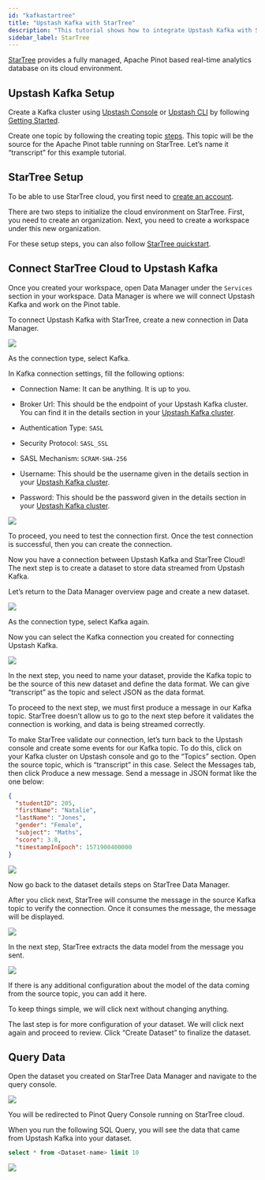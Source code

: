 ```yaml
---
id: "kafkastartree"
title: "Upstash Kafka with StarTree"
description: "This tutorial shows how to integrate Upstash Kafka with StarTree"
sidebar_label: StarTree
---
```


[StarTree](https://startree.ai/) provides a fully managed, Apache Pinot based
real-time analytics database on its cloud environment.

## Upstash Kafka Setup

Create a Kafka cluster using [Upstash Console](https://console.upstash.com) or
[Upstash CLI](https://github.com/upstash/cli) by following
[Getting Started](https://docs.upstash.com/kafka).

Create one topic by following the creating topic
[steps](https://docs.upstash.com/kafka#create-a-topic). This topic will be the
source for the Apache Pinot table running on StarTree. Let’s name it
“transcript” for this example tutorial.

## StarTree Setup

To be able to use StarTree cloud, you first need to
[create an account](https://startree.ai/saas-signup).

There are two steps to initialize the cloud environment on StarTree. First, you
need to create an organization. Next, you need to create a workspace under this
new organization.

For these setup steps, you can also follow
[StarTree quickstart](https://dev.startree.ai/docs/startree-enterprise-edition/startree-cloud/getting-started/saas/how-to-guide).

## Connect StarTree Cloud to Upstash Kafka

Once you created your workspace, open Data Manager under the `Services` section
in your workspace. Data Manager is where we will connect Upstash Kafka and work
on the Pinot table.

To connect Upstash Kafka with StarTree, create a new connection in Data Manager.

<Frame>
  <img src="/img/startree/create-a-connection.png" />
</Frame>

As the connection type, select Kafka.

In Kafka connection settings, fill the following options:

- Connection Name: It can be anything. It is up to you.

- Broker Url: This should be the endpoint of your Upstash Kafka cluster. You can
  find it in the details section in your
  [Upstash Kafka cluster](https://console.upstash.com/kafka).

- Authentication Type: `SASL`

- Security Protocol: `SASL_SSL`

- SASL Mechanism: `SCRAM-SHA-256`

- Username: This should be the username given in the details section in your
  [Upstash Kafka cluster](https://console.upstash.com/kafka).

- Password: This should be the password given in the details section in your
  [Upstash Kafka cluster](https://console.upstash.com/kafka).

<Frame>
  <img src="/img/startree/create-kafka-connection.png" />
</Frame>

To proceed, you need to test the connection first. Once the test connection is
successful, then you can create the connection.

Now you have a connection between Upstash Kafka and StarTree Cloud! The next
step is to create a dataset to store data streamed from Upstash Kafka.

Let’s return to the Data Manager overview page and create a new dataset.

<Frame>
  <img src="/img/startree/create-a-dataset.png" />
</Frame>

As the connection type, select Kafka again.

Now you can select the Kafka connection you created for connecting Upstash
Kafka.

<Frame>
  <img src="/img/startree/select-kafka-connection.png" />
</Frame>

In the next step, you need to name your dataset, provide the Kafka topic to be
the source of this new dataset and define the data format. We can give
“transcript” as the topic and select JSON as the data format.

To proceed to the next step, we must first produce a message in our Kafka topic.
StarTree doesn’t allow us to go to the next step before it validates the
connection is working, and data is being streamed correctly.

To make StarTree validate our connection, let’s turn back to the Upstash console
and create some events for our Kafka topic. To do this, click on your Kafka
cluster on Upstash console and go to the “Topics” section. Open the source
topic, which is “transcript” in this case. Select the Messages tab, then click
Produce a new message. Send a message in JSON format like the one below:

```json
{
  "studentID": 205,
  "firstName": "Natalie",
  "lastName": "Jones",
  "gender": "Female",
  "subject": "Maths",
  "score": 3.8,
  "timestampInEpoch": 1571900400000
}
```

<Frame>
  <img src="/img/startree/produce-message.png" />
</Frame>

Now go back to the dataset details steps on StarTree Data Manager.

After you click next, StarTree will consume the message in the source Kafka
topic to verify the connection. Once it consumes the message, the message will
be displayed.

<Frame>
  <img src="/img/startree/sample-data.png" />
</Frame>

In the next step, StarTree extracts the data model from the message you sent.

<Frame>
  <img src="/img/startree/data-modeling.png" />
</Frame>

If there is any additional configuration about the model of the data coming from
the source topic, you can add it here.

To keep things simple, we will click next without changing anything.

The last step is for more configuration of your dataset. We will click next
again and proceed to review. Click “Create Dataset” to finalize the dataset.

## Query Data

Open the dataset you created on StarTree Data Manager and navigate to the query
console.

<Frame>
  <img src="/img/startree/open-query-console.png" />
</Frame>

You will be redirected to Pinot Query Console running on StarTree cloud.

When you run the following SQL Query, you will see the data that came from
Upstash Kafka into your dataset.

```sql
select * from <Dataset-name> limit 10
```

<Frame>
  <img src="/img/startree/query-result.png" />
</Frame>
